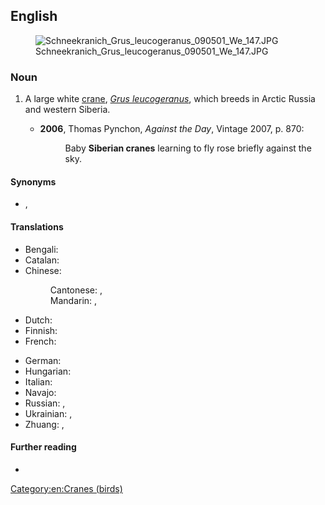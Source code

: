==English==
[[File:Schneekranich Grus leucogeranus 090501 We 147.JPG|thumb|upright]]

===Noun===
{{en-noun}}

# {{lb|en|ornithology}} A large white [[crane]], ''[[Grus leucogeranus]]'', which breeds in Arctic Russia and western Siberia.
#* '''2006''', Thomas Pynchon, ''Against the Day'', Vintage 2007, p. 870:
#*: Baby '''Siberian cranes''' learning to fly rose briefly against the sky.

====Synonyms====
* {{sense|Grus leucogeranus}} {{vern|Siberian white crane}}, {{vern|snow crane}}

====Translations====
{{trans-top|''Grus leucogeranus''}}
* Bengali: {{t|bn|সাইবেরিয়ান সারস}}
* Catalan: {{t|ca|grua siberiana|f}}
* Chinese:
*: Cantonese: {{t|yue|白鶴}}, {{t|yue|白鹤|tr=baak6 hok6-2}}
*: Mandarin: {{t+|cmn|白鶴}}, {{t+|cmn|白鹤|tr=báihè}}
* Dutch: {{t|nl|Siberische witte kraanvogel|m}}
* Finnish: {{t+|fi|lumikurki}}
* French: {{t+|fr|grue de Sibérie|f}}
{{trans-mid}}
* German: {{t|de|Nonnenkranich|m}}
* Hungarian: {{t|hu|hódaru}}
* Italian: {{t|it|gru siberiana|f}}
* Navajo: {{t|nv|hakʼaz dééł}}
* Russian: {{t+|ru|стерх|m}}, {{t|ru|бе́лый жура́вль|m}}
* Ukrainian: {{t+|uk|стерх|m}}, {{t|uk|журавель білий|m}}
* Zhuang: {{t|za|beghag}}, {{t|za|roegbeghag}}
{{trans-bottom}}

====Further reading====
* {{pedia}}
[[Category:en:Cranes (birds)]]
